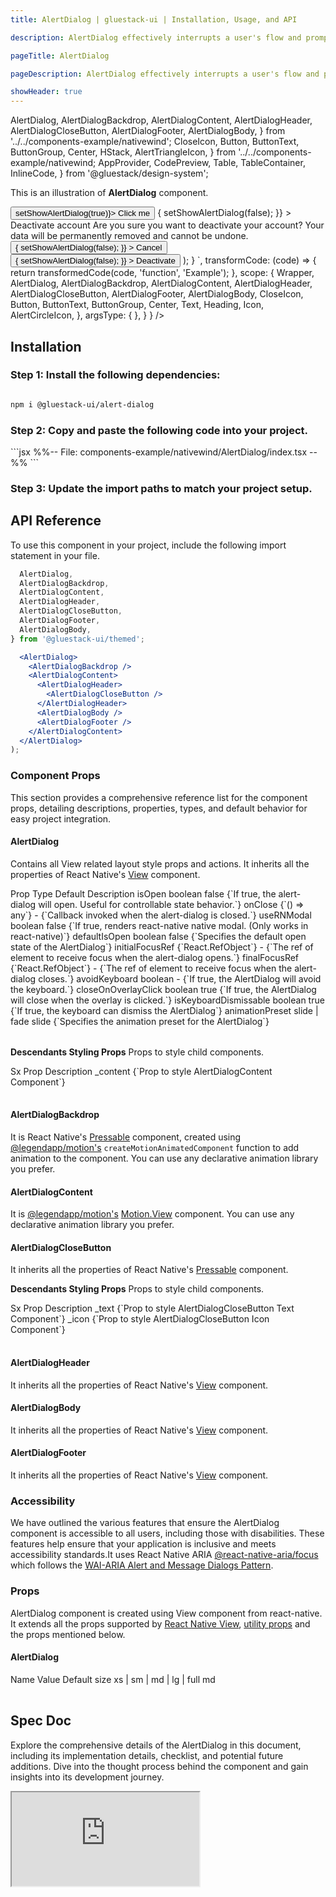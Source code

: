 ```yaml
---
title: AlertDialog | gluestack-ui | Installation, Usage, and API

description: AlertDialog effectively interrupts a user's flow and prompts them to take a specific action. It's commonly used for mandatory confirmations or call-to-actions.

pageTitle: AlertDialog

pageDescription: AlertDialog effectively interrupts a user's flow and prompts them to take a specific action. It's commonly used for mandatory confirmations or call-to-actions.

showHeader: true
---
```



<Meta title="with-nativewind/components/Overlay/AlertDialog" />

  AlertDialog,
  AlertDialogBackdrop,
  AlertDialogContent,
  AlertDialogHeader,
  AlertDialogCloseButton,
  AlertDialogFooter,
  AlertDialogBody,
} from '../../components-example/nativewind';
  CloseIcon,
  Button,
  ButtonText,
  ButtonGroup,
  Center,
  HStack,
  AlertTriangleIcon,
} from '../../components-example/nativewind;
  AppProvider,
  CodePreview,
  Table,
  TableContainer,
  InlineCode,
} from '@gluestack/design-system';


This is an illustration of **AlertDialog** component.

<Wrapper>
  <CodePreview
    showComponentRenderer={ true }
  showArgsController = { false}
  metaData = {{
    code: `
        function Example(){
          const [showAlertDialog, setShowAlertDialog] = React.useState(false);
          return (
            <Center h={300}>
              <Button onPress={() => setShowAlertDialog(true)}>
                <ButtonText>Click me</ButtonText>
              </Button>
              <AlertDialog
                isOpen={showAlertDialog}
                onClose={() => {
                setShowAlertDialog(false);
                }}
              >
                <AlertDialogBackdrop />
                <AlertDialogContent>
                  <AlertDialogHeader>
                    <Heading size='lg'>Deactivate account</Heading>
                    <AlertDialogCloseButton>
                      <Icon as={CloseIcon} />
                    </AlertDialogCloseButton>
                  </AlertDialogHeader>
                  <AlertDialogBody>
                    <Text size='sm'>
                      Are you sure you want to deactivate your account? Your data will be permanently removed and cannot be undone.
                    </Text>
                  </AlertDialogBody>
                  <AlertDialogFooter>
                   <ButtonGroup space="lg">
                    <Button
                      variant="outline"
                      action="secondary"
                      onPress={() => {
                        setShowAlertDialog(false);
                      }}
                    >
                      <ButtonText>Cancel</ButtonText>
                    </Button>
                    <Button
                      bg='$error600'
                      action="negative"
                      onPress={() => {
                        setShowAlertDialog(false);
                      }}
                    >
                      <ButtonText>Deactivate</ButtonText>
                    </Button>
                     </ButtonGroup>
                  </AlertDialogFooter>
                </AlertDialogContent>
              </AlertDialog>
            </Center>
          );
        }
      `,
      transformCode: (code) => {
        return transformedCode(code, 'function', 'Example');
      },
        scope: {
      Wrapper,
        AlertDialog,
        AlertDialogBackdrop,
        AlertDialogContent,
        AlertDialogHeader,
        AlertDialogCloseButton,
        AlertDialogFooter,
        AlertDialogBody,
        CloseIcon,
        Button,
        ButtonText,
        ButtonGroup,
        Center,
        Text,
        Heading,
        Icon,
        AlertCircleIcon,
      },
    argsType: { },
  }
}
/>
</Wrapper>

<br/>

## Installation

### Step 1: Install the following dependencies:

```bash

npm i @gluestack-ui/alert-dialog

```

### Step 2: Copy and paste the following code into your project.

<CollapsibleCode>
  ```jsx %%-- File: components-example/nativewind/AlertDialog/index.tsx --%% ```
</CollapsibleCode>

### Step 3: Update the import paths to match your project setup.

## API Reference

To use this component in your project, include the following import statement in your file.

```jsx
  AlertDialog,
  AlertDialogBackdrop,
  AlertDialogContent,
  AlertDialogHeader,
  AlertDialogCloseButton,
  AlertDialogFooter,
  AlertDialogBody,
} from '@gluestack-ui/themed';
```

```jsx
  <AlertDialog>
    <AlertDialogBackdrop />
    <AlertDialogContent>
      <AlertDialogHeader>
        <AlertDialogCloseButton />
      </AlertDialogHeader>
      <AlertDialogBody />
      <AlertDialogFooter />
    </AlertDialogContent>
  </AlertDialog>
);
```

### Component Props

This section provides a comprehensive reference list for the component props, detailing descriptions, properties, types, and default behavior for easy project integration.

#### AlertDialog

Contains all View related layout style props and actions.
It inherits all the properties of React Native's [View](https://reactnative.dev/docs/view) component.

<Wrapper>
  <TableContainer>
    <Table>
      <Table.THead>
        <Table.TR>
          <Table.TH>
            <Table.TText>Prop</Table.TText>
          </Table.TH>
          <Table.TH>
            <Table.TText>Type</Table.TText>
          </Table.TH>
          <Table.TH>
            <Table.TText>Default</Table.TText>
          </Table.TH>
          <Table.TH>
            <Table.TText>Description</Table.TText>
          </Table.TH>
        </Table.TR>
      </Table.THead>
      <Table.TBody>
        <Table.TR>
          <Table.TD>
            <Table.TText>
              <InlineCode>isOpen</InlineCode>
            </Table.TText>
          </Table.TD>
          <Table.TD>
            <Table.TText>boolean</Table.TText>
          </Table.TD>
          <Table.TD>
            <Table.TText>false</Table.TText>
          </Table.TD>
          <Table.TD>
            <Table.TText>{`If true, the alert-dialog will open. Useful for controllable state behavior.`}</Table.TText>
          </Table.TD>
        </Table.TR>
        <Table.TR>
          <Table.TD>
            <Table.TText>
              <InlineCode>onClose</InlineCode>
            </Table.TText>
          </Table.TD>
          <Table.TD>
            <Table.TText>{`() => any`}</Table.TText>
          </Table.TD>
          <Table.TD>
            <Table.TText>-</Table.TText>
          </Table.TD>
          <Table.TD>
            <Table.TText>{`Callback invoked when the alert-dialog is closed.`}</Table.TText>
          </Table.TD>
        </Table.TR>
        <Table.TR>
          <Table.TD>
            <Table.TText>
              <InlineCode>useRNModal</InlineCode>
            </Table.TText>
          </Table.TD>
          <Table.TD>
            <Table.TText>boolean</Table.TText>
          </Table.TD>
          <Table.TD>
            <Table.TText>false</Table.TText>
          </Table.TD>
          <Table.TD>
            <Table.TText>{`If true, renders react-native native modal. (Only works in react-native)`}</Table.TText>
          </Table.TD>
        </Table.TR>
        <Table.TR>
          <Table.TD>
            <Table.TText>
              <InlineCode>defaultIsOpen</InlineCode>
            </Table.TText>
          </Table.TD>
          <Table.TD>
            <Table.TText>boolean</Table.TText>
          </Table.TD>
          <Table.TD>
            <Table.TText>false</Table.TText>
          </Table.TD>
          <Table.TD>
            <Table.TText>{`Specifies the default open state of the AlertDialog`}</Table.TText>
          </Table.TD>
        </Table.TR>
        <Table.TR>
          <Table.TD>
            <Table.TText>
              <InlineCode>initialFocusRef</InlineCode>
            </Table.TText>
          </Table.TD>
          <Table.TD>
            <Table.TText>{`React.RefObject<any>`}</Table.TText>
          </Table.TD>
          <Table.TD>
            <Table.TText>-</Table.TText>
          </Table.TD>
          <Table.TD>
            <Table.TText>{`The ref of element to receive focus when the alert-dialog opens.`}</Table.TText>
          </Table.TD>
        </Table.TR>
        <Table.TR>
          <Table.TD>
            <Table.TText>
              <InlineCode>finalFocusRef</InlineCode>
            </Table.TText>
          </Table.TD>
          <Table.TD>
            <Table.TText>{`React.RefObject<any>`}</Table.TText>
          </Table.TD>
          <Table.TD>
            <Table.TText>-</Table.TText>
          </Table.TD>
          <Table.TD>
            <Table.TText>{`The ref of element to receive focus when the alert-dialog closes.`}</Table.TText>
          </Table.TD>
        </Table.TR>
        <Table.TR>
          <Table.TD>
            <Table.TText>
              <InlineCode>avoidKeyboard</InlineCode>
            </Table.TText>
          </Table.TD>
          <Table.TD>
            <Table.TText>boolean</Table.TText>
          </Table.TD>
          <Table.TD>
            <Table.TText>-</Table.TText>
          </Table.TD>
          <Table.TD>
            <Table.TText>{`If true, the AlertDialog will avoid the keyboard.`}</Table.TText>
          </Table.TD>
        </Table.TR>
        <Table.TR>
          <Table.TD>
            <Table.TText>
              <InlineCode>closeOnOverlayClick</InlineCode>
            </Table.TText>
          </Table.TD>
          <Table.TD>
            <Table.TText>boolean</Table.TText>
          </Table.TD>
          <Table.TD>
            <Table.TText>true</Table.TText>
          </Table.TD>
          <Table.TD>
            <Table.TText>{`If true, the AlertDialog will close when the overlay is clicked.`}</Table.TText>
          </Table.TD>
        </Table.TR>
        <Table.TR>
          <Table.TD>
            <Table.TText>
              <InlineCode>isKeyboardDismissable</InlineCode>
            </Table.TText>
          </Table.TD>
          <Table.TD>
            <Table.TText>boolean</Table.TText>
          </Table.TD>
          <Table.TD>
            <Table.TText>true</Table.TText>
          </Table.TD>
          <Table.TD>
            <Table.TText>{`If true, the keyboard can dismiss the AlertDialog`}</Table.TText>
          </Table.TD>
        </Table.TR>
        <Table.TR>
          <Table.TD>
            <Table.TText>
              <InlineCode>animationPreset</InlineCode>
            </Table.TText>
          </Table.TD>
          <Table.TD>
            <Table.TText>slide &#124; fade</Table.TText>
          </Table.TD>
          <Table.TD>
            <Table.TText>slide</Table.TText>
          </Table.TD>
          <Table.TD>
            <Table.TText>{`Specifies the animation preset for the AlertDialog`}</Table.TText>
          </Table.TD>
        </Table.TR>
      </Table.TBody>
    </Table>
  </TableContainer>
</Wrapper>

**Descendants Styling Props**
Props to style child components.

<Wrapper>
  <TableContainer>
    <Table>
      <Table.THead>
        <Table.TR>
          <Table.TH>
            <Table.TText>Sx Prop</Table.TText>
          </Table.TH>
          <Table.TH>
            <Table.TText>Description</Table.TText>
          </Table.TH>
        </Table.TR>
      </Table.THead>
      <Table.TBody>
        <Table.TR>
          <Table.TD>
            <Table.TText>
              <InlineCode>_content</InlineCode>
            </Table.TText>
          </Table.TD>
          <Table.TD>
            <Table.TText>{`Prop to style AlertDialogContent Component`}</Table.TText>
          </Table.TD>
        </Table.TR>
      </Table.TBody>
    </Table>

  </TableContainer>
</Wrapper>

#### AlertDialogBackdrop

It is React Native's [Pressable](https://reactnative.dev/docs/pressable#props) component, created using [@legendapp/motion's](https://legendapp.com/open-source/motion/) `createMotionAnimatedComponent` function to add animation to the component. You can use any declarative animation library you prefer.

#### AlertDialogContent

It is [@legendapp/motion's](https://legendapp.com/open-source/motion/) [Motion.View](https://legendapp.com/open-source/motion/overview/) component. You can use any declarative animation library you prefer.

#### AlertDialogCloseButton

It inherits all the properties of React Native's [Pressable](https://reactnative.dev/docs/pressable) component.

**Descendants Styling Props**
Props to style child components.

<Wrapper>
  <TableContainer>
    <Table>
      <Table.THead>
        <Table.TR>
          <Table.TH>
            <Table.TText>Sx Prop</Table.TText>
          </Table.TH>
          <Table.TH>
            <Table.TText>Description</Table.TText>
          </Table.TH>
        </Table.TR>
      </Table.THead>
      <Table.TBody>
        <Table.TR>
          <Table.TD>
            <Table.TText>
              <InlineCode>_text</InlineCode>
            </Table.TText>
          </Table.TD>
          <Table.TD>
            <Table.TText>{`Prop to style AlertDialogCloseButton  Text Component`}</Table.TText>
          </Table.TD>
        </Table.TR>
        <Table.TR>
          <Table.TD>
            <Table.TText>
              <InlineCode>_icon</InlineCode>
            </Table.TText>
          </Table.TD>
          <Table.TD>
            <Table.TText>{`Prop to style AlertDialogCloseButton  Icon Component`}</Table.TText>
          </Table.TD>
        </Table.TR>
      </Table.TBody>
    </Table>
  </TableContainer>
</Wrapper>

#### AlertDialogHeader

It inherits all the properties of React Native's [View](https://reactnative.dev/docs/view) component.

#### AlertDialogBody

It inherits all the properties of React Native's [View](https://reactnative.dev/docs/view) component.

#### AlertDialogFooter

It inherits all the properties of React Native's [View](https://reactnative.dev/docs/view) component.

### Accessibility

We have outlined the various features that ensure the AlertDialog component is accessible to all users, including those with disabilities. These features help ensure that your application is inclusive and meets accessibility standards.It uses React Native ARIA [@react-native-aria/focus](https://react-native-aria.geekyants.com/) which follows the [WAI-ARIA Alert and Message Dialogs Pattern](https://www.w3.org/WAI/ARIA/apg/patterns/alertdialog/).

### Props

AlertDialog component is created using View component from react-native. It extends all the props supported by [React Native View](https://reactnative.dev/docs/view#props), [utility props](/ui/docs/styling/utility-and-sx-props) and the props mentioned below.

#### AlertDialog

<Wrapper>
  <TableContainer>
    <Table>
      <Table.THead>
        <Table.TR>
          <Table.TH>
            <Table.TText>Name</Table.TText>
          </Table.TH>
          <Table.TH>
            <Table.TText>Value</Table.TText>
          </Table.TH>
          <Table.TH>
            <Table.TText>Default</Table.TText>
          </Table.TH>
        </Table.TR>
      </Table.THead>
      <Table.TBody>
        <Table.TR>
          <Table.TD>
            <Table.TText>
              <InlineCode>size</InlineCode>
            </Table.TText>
          </Table.TD>
          <Table.TD>
            <Table.TText>xs | sm | md | lg | full</Table.TText>
          </Table.TD>
          <Table.TD>
            <Table.TText>md</Table.TText>
          </Table.TD>
        </Table.TR>
      </Table.TBody>
    </Table>
  </TableContainer>
</Wrapper>

## Spec Doc

Explore the comprehensive details of the AlertDialog in this document, including its implementation details, checklist, and potential future additions. Dive into the thought process behind the component and gain insights into its development journey.

<iframe
style = {{
  borderRadius: '8px',
    border: ' 1px solid rgba(0, 0, 0, 0.1)',
      aspectRatio: 736 / 585,
  }}
src = "https://www.figma.com/embed?embed_host=share&url=https%3A%2F%2Fwww.figma.com%2Fproto%2FNcXOxqKbdnGsLQNex3H76u%2F%25C2%25A0%25F0%259F%2593%259Agluestack-UI-handbook%3Fpage-id%3D5653%253A34732%26type%3Ddesign%26node-id%3D5658-36648%26viewport%3D1433%252C11%252C0.08%26t%3DWy4Bx2pKvlcvatlJ-1%26scaling%3Dcontain%26starting-point-node-id%3D5658%253A36648%26mode%3Ddesign"
allowFullScreen
  />
